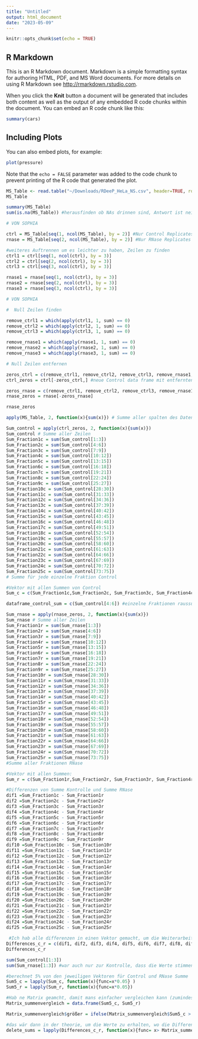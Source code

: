 ```yaml
---
title: "Untitled"
output: html_document
date: "2023-05-09"
---
```


```r
knitr::opts_chunk$set(echo = TRUE)
```

## R Markdown

This is an R Markdown document. Markdown is a simple formatting syntax for authoring HTML, PDF, and MS Word documents. For more details on using R Markdown see <http://rmarkdown.rstudio.com>.

When you click the **Knit** button a document will be generated that includes both content as well as the output of any embedded R code chunks within the document. You can embed an R code chunk like this:

```r
summary(cars)
```

## Including Plots

You can also embed plots, for example:

```r
plot(pressure)
```

Note that the `echo = FALSE` parameter was added to the code chunk to prevent printing of the R code that generated the plot.






```r
MS_Table <- read.table("~/Downloads/RDeeP_HeLa_NS.csv", header=TRUE, row.names=1, sep = ";")
MS_Table
```

```r
summary(MS_Table)
sum(is.na(MS_Table)) #herausfinden ob NAs drinnen sind, Antwort ist nein, da die Summe 0 ist
```


```r
# VON SOPHIA

ctrl = MS_Table[seq(1, ncol(MS_Table), by = 2)] #Nur Control Replicates
rnase = MS_Table[seq(2, ncol(MS_Table), by = 2)] #Nur RNase Replicates

#weiteres Auftrennen um es leichter zu haben, Zeilen zu finden
ctrl1 = ctrl[seq(1, ncol(ctrl), by = 3)]
ctrl2 = ctrl[seq(2, ncol(ctrl), by = 3)]
ctrl3 = ctrl[seq(3, ncol(ctrl), by = 3)]

rnase1 = rnase[seq(1, ncol(ctrl), by = 3)]
rnase2 = rnase[seq(2, ncol(ctrl), by = 3)]
rnase3 = rnase[seq(3, ncol(ctrl), by = 3)]
```


```r
# VON SOPHIA

#  Null Zeilen finden

remove_ctrl1 = which(apply(ctrl1, 1, sum) == 0)
remove_ctrl2 = which(apply(ctrl2, 1, sum) == 0)
remove_ctrl3 = which(apply(ctrl3, 1, sum) == 0)

remove_rnase1 = which(apply(rnase1, 1, sum) == 0)
remove_rnase2 = which(apply(rnase2, 1, sum) == 0)
remove_rnase3 = which(apply(rnase3, 1, sum) == 0)

# Null Zeilen entfernen

zeros_ctrl = c(remove_ctrl1, remove_ctrl2, remove_ctrl3, remove_rnase1, remove_rnase2, remove_rnase3) #Vektor, der mit allen gefundenen Nullen gefüllt ist
ctrl_zeros = ctrl[-zeros_ctrl,] #neue Control data frame mit entfernten Nullen

zeros_rnase = c(remove_ctrl1, remove_ctrl2, remove_ctrl3, remove_rnase1, remove_rnase2, remove_rnase3)
rnase_zeros = rnase[-zeros_rnase]
```

```r
rnase_zeros
```
```r
apply(MS_Table, 2, function(x){sum(x)}) # Summe aller spalten des Datensets, ist eignetlich schlussendlich auch irrelevant gewesen
```

```r
Sum_control = apply(ctrl_zeros, 2, function(x){sum(x)})
Sum_control # Summe aller Zeilen
Sum_Fraction1c = sum(Sum_control[1:3])
Sum_Fraction2c = sum(Sum_control[4:6])
Sum_Fraction3c = sum(Sum_control[7:9])
Sum_Fraction4c = sum(Sum_control[10:12])
Sum_Fraction5c = sum(Sum_control[13:15])
Sum_Fraction6c = sum(Sum_control[16:18])
Sum_Fraction7c = sum(Sum_control[19:21])
Sum_Fraction8c = sum(Sum_control[22:24])
Sum_Fraction9c = sum(Sum_control[25:27])
Sum_Fraction10c = sum(Sum_control[28:30])
Sum_Fraction11c = sum(Sum_control[31:33])
Sum_Fraction12c = sum(Sum_control[34:36])
Sum_Fraction13c = sum(Sum_control[37:39])
Sum_Fraction14c = sum(Sum_control[40:42])
Sum_Fraction15c = sum(Sum_control[43:45])
Sum_Fraction16c = sum(Sum_control[46:48])
Sum_Fraction17c = sum(Sum_control[49:51])
Sum_Fraction18c = sum(Sum_control[52:54])
Sum_Fraction19c = sum(Sum_control[55:57])
Sum_Fraction20c = sum(Sum_control[58:60])
Sum_Fraction21c = sum(Sum_control[61:63])
Sum_Fraction22c = sum(Sum_control[64:66])
Sum_Fraction23c = sum(Sum_control[67:69])
Sum_Fraction24c = sum(Sum_control[70:72])
Sum_Fraction25c = sum(Sum_control[73:75])
# Summe für jede einzelne Fraktion Control

#Vektor mit allen Summen von Control
Sum_c = c(Sum_Fraction1c,Sum_Fraction2c, Sum_Fraction3c, Sum_Fraction4c,Sum_Fraction5c, Sum_Fraction6c, Sum_Fraction7c, Sum_Fraction8c, Sum_Fraction9c, Sum_Fraction10c, Sum_Fraction11c, Sum_Fraction12c, Sum_Fraction13c, Sum_Fraction14c, Sum_Fraction15c, Sum_Fraction16c, Sum_Fraction17c, Sum_Fraction18c, Sum_Fraction19c, Sum_Fraction20c, Sum_Fraction21c, Sum_Fraction22c, Sum_Fraction23c, Sum_Fraction24c, Sum_Fraction25c )

dataframe_control_sum = c(Sum_control[4:6]) #einzelne Fraktionen raussuchen, z.B. Fraktion ist 1:3, Fraktion ist 4:6 etc, wird hier grad nicht gebraucht, war nur für mich zur Kontrolle, um einzelne Werte nachzuprüfen ob es funktioniert hat

```

```r
Sum_rnase = apply(rnase_zeros, 2, function(x){sum(x)})
Sum_rnase # Summe aller Zeilen
Sum_Fraction1r = sum(Sum_rnase[1:3])
Sum_Fraction2r = sum(Sum_rnase[4:6])
Sum_Fraction3r = sum(Sum_rnase[7:9])
Sum_Fraction4r = sum(Sum_rnase[10:12])
Sum_Fraction5r = sum(Sum_rnase[13:15])
Sum_Fraction6r = sum(Sum_rnase[16:18])
Sum_Fraction7r = sum(Sum_rnase[19:21])
Sum_Fraction8r = sum(Sum_rnase[22:24])
Sum_Fraction9r = sum(Sum_rnase[25:27])
Sum_Fraction10r = sum(Sum_rnase[28:30])
Sum_Fraction11r = sum(Sum_rnase[31:33])
Sum_Fraction12r = sum(Sum_rnase[34:36])
Sum_Fraction13r = sum(Sum_rnase[37:39])
Sum_Fraction14r = sum(Sum_rnase[40:42])
Sum_Fraction15r = sum(Sum_rnase[43:45])
Sum_Fraction16r = sum(Sum_rnase[46:48])
Sum_Fraction17r = sum(Sum_rnase[49:51])
Sum_Fraction18r = sum(Sum_rnase[52:54])
Sum_Fraction19r = sum(Sum_rnase[55:57])
Sum_Fraction20r = sum(Sum_rnase[58:60])
Sum_Fraction21r = sum(Sum_rnase[61:63])
Sum_Fraction22r = sum(Sum_rnase[64:66])
Sum_Fraction23r = sum(Sum_rnase[67:69])
Sum_Fraction24r = sum(Sum_rnase[70:72])
Sum_Fraction25r = sum(Sum_rnase[73:75])
#Summe aller Fraktionen RNase

#Vektor mit allen Summen:
Sum_r = c(Sum_Fraction1r,Sum_Fraction2r, Sum_Fraction3r, Sum_Fraction4r,Sum_Fraction5r, Sum_Fraction6r, Sum_Fraction7r, Sum_Fraction8r, Sum_Fraction9r, Sum_Fraction10r, Sum_Fraction11r, Sum_Fraction12r, Sum_Fraction13r, Sum_Fraction14r, Sum_Fraction15r, Sum_Fraction16r, Sum_Fraction17r, Sum_Fraction18r, Sum_Fraction19r, Sum_Fraction20r, Sum_Fraction21r, Sum_Fraction22r, Sum_Fraction23r, Sum_Fraction24r, Sum_Fraction25r )


```
```r
#Differenzen von Summe Kontrolle und Summe RNase
dif1 =Sum_Fraction1c - Sum_Fraction1r
dif2 =Sum_Fraction2c - Sum_Fraction2r
dif3 =Sum_Fraction3c - Sum_Fraction3r
dif4 =Sum_Fraction4c - Sum_Fraction4r
dif5 =Sum_Fraction5c - Sum_Fraction5r
dif6 =Sum_Fraction6c - Sum_Fraction6r
dif7 =Sum_Fraction7c - Sum_Fraction7r
dif8 =Sum_Fraction8c - Sum_Fraction8r
dif9 =Sum_Fraction9c - Sum_Fraction9r
dif10 =Sum_Fraction10c - Sum_Fraction10r
dif11 =Sum_Fraction11c - Sum_Fraction11r
dif12 =Sum_Fraction12c - Sum_Fraction12r
dif13 =Sum_Fraction13c - Sum_Fraction13r
dif14 =Sum_Fraction14c - Sum_Fraction14r
dif15 =Sum_Fraction15c - Sum_Fraction15r
dif16 =Sum_Fraction16c - Sum_Fraction16r
dif17 =Sum_Fraction17c - Sum_Fraction17r
dif18 =Sum_Fraction18c - Sum_Fraction18r
dif19 =Sum_Fraction19c - Sum_Fraction19r
dif20 =Sum_Fraction20c - Sum_Fraction20r
dif21 =Sum_Fraction21c - Sum_Fraction21r
dif22 =Sum_Fraction22c - Sum_Fraction22r
dif23 =Sum_Fraction23c - Sum_Fraction23r
dif24 =Sum_Fraction24c - Sum_Fraction24r
dif25 =Sum_Fraction25c - Sum_Fraction25r

 #Ich hab alle differenzen in einen Vektor gemacht, um die Weiterarbeit damit zu vereinfachen 
Differences_c_r = c(dif1, dif2, dif3, dif4, dif5, dif6, dif7, dif8, dif9, dif10, dif11, dif12, dif13, dif14, dif15, dif16, dif17, dif18, dif19, dif20, dif21, dif22, dif23, dif24, dif25)
Differences_c_r
```
```r
sum(Sum_control[1:3])
sum(Sum_rnase[1:3]) #war auch nur zur Kontrolle, dass die Werte stimmen
```
```r
#berechnet 5% von den jeweiligen Vektoren für Control und RNase Summe
Sum5_c = lapply(Sum_c, function(x){func=x*0.05} )
Sum5_r = lapply(Sum_r, function(x){func=x*0.05})

#Hab ne Matrix geamcht, damit mans einfacher vergleichen kann (zumindest ich)
Matrix_summenvergleich = data.frame(Sum5_c, Sum5_r)

Matrix_summenvergleich$größer = ifelse(Matrix_summenvergleich$Sum5_c > Matrix_summenvergleich$Sum5_r,Sum5_c, ifelse(Matrix_summenvergleich$Sum5_c < Matrix_summenvergleich$Sum5_r, Sum5_r, )) #ich weiß nicht, was hier der fehler ist, was bedeutet Ersetzung hat 0 Zeilen, Daten haben 1?

#das wär dann in der theorie, um die Werte zu erhalten, wo die Differenz von Control und RNase größer ist, als 5% vom größeren der beiden Werte, die man dann quasi rauswerfen könnte, weil die Different der beiden zu groß ist, und somit irgendwo Protein verloren gegangen ist
delete_sums = lapply(Differences_c_r, function(x){func= x> Matrix_summenvergleich$größer})



```


